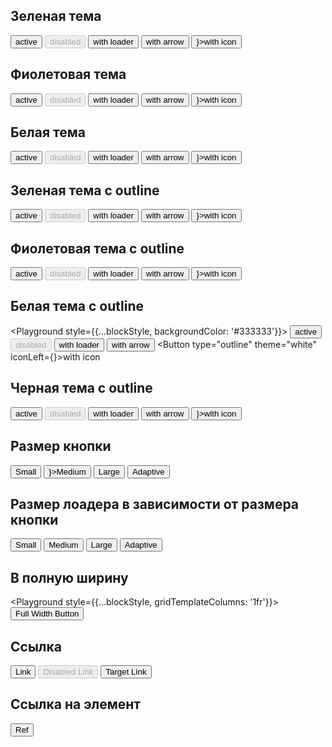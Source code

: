 
## Зеленая тема

<Playground style={blockStyle}>
    <Button>active</Button>
    <Button disabled>disabled</Button>
    <Button showLoader>with loader</Button>
    <Button showArrow>with arrow</Button>
    <Button iconLeft={<Balance />}>with icon</Button>
</Playground>

## Фиолетовая тема

<Playground style={blockStyle}>
    <Button theme="purple">active</Button>
    <Button theme="purple" disabled>disabled</Button>
    <Button theme="purple" showLoader>with loader</Button>
    <Button theme="purple" showArrow>with arrow</Button>
    <Button theme="purple" iconLeft={<Balance />}>with icon</Button>
</Playground>

## Белая тема

<Playground style={blockStyle}>
    <Button theme="white">active</Button>
    <Button theme="white" disabled>disabled</Button>
    <Button theme="white" showLoader>with loader</Button>
    <Button theme="white" showArrow>with arrow</Button>
    <Button theme="white" iconLeft={<Balance />}>with icon</Button>
</Playground>


## Зеленая тема с outline

<Playground style={blockStyle}>
    <Button type="outline">active</Button>
    <Button type="outline" disabled>disabled</Button>
    <Button type="outline" showLoader>with loader</Button>
    <Button type="outline" showArrow>with arrow</Button>
    <Button type="outline" iconLeft={<Balance />}>with icon</Button>
</Playground>

## Фиолетовая тема с outline

<Playground style={blockStyle}>
    <Button type="outline" theme="purple">active</Button>
    <Button type="outline" theme="purple" disabled>disabled</Button>
    <Button type="outline" theme="purple" showLoader>with loader</Button>
    <Button type="outline" theme="purple" showArrow>with arrow</Button>
    <Button type="outline" theme="purple" iconLeft={<Balance />}>with icon</Button>
</Playground>

## Белая тема с outline

<Playground style={{...blockStyle, backgroundColor: '#333333'}}>
    <Button type="outline" theme="white">active</Button>
    <Button type="outline" theme="white" disabled>disabled</Button>
    <Button type="outline" theme="white" showLoader>with loader</Button>
    <Button type="outline" theme="white" showArrow>with arrow</Button>
    <Button type="outline" theme="white" iconLeft={<Balance />}>with icon</Button>
</Playground>

## Черная тема с outline

<Playground style={blockStyle}>
    <Button type="outline" theme="black">active</Button>
    <Button type="outline" theme="black" disabled>disabled</Button>
    <Button type="outline" theme="black" showLoader>with loader</Button>
    <Button type="outline" theme="black" showArrow>with arrow</Button>
    <Button type="outline" theme="black" iconLeft={<Balance />}>with icon</Button>
</Playground>

## Размер кнопки

<Playground style={blockStyle}>
    <Button sizeAll="small" showArrow>Small</Button>
    <Button sizeAll="medium" iconLeft={<Balance />}>Medium</Button>
    <Button sizeAll="large">Large</Button>
    <Button sizeDesktop="large" sizeTablet="medium" sizeMobile="small" showArrow>Adaptive</Button>
</Playground>

## Размер лоадера в зависимости от размера кнопки

<Playground style={blockStyle}>
    <Button sizeAll="small" showLoader>Small</Button>
    <Button sizeAll="medium" showLoader>Medium</Button>
    <Button sizeAll="large" showLoader>Large</Button>
    <Button sizeDesktop="large" sizeTablet="medium" sizeMobile="small" showLoader>Adaptive</Button>
</Playground>

## В полную ширину

<Playground style={{...blockStyle, gridTemplateColumns: '1fr'}}>
    <Button fullWidth>Full Width Button</Button>
</Playground>

## Ссылка

<Playground style={blockStyle}>
    <Button href="#">Link</Button>
    <Button href="#" disabled>Disabled Link</Button>
    <Button href="#" target="_blank">Target Link</Button>
</Playground>

## Ссылка на элемент

<Playground style={blockStyle}>
    <Button buttonRef={ref}>Ref</Button>
</Playground>
